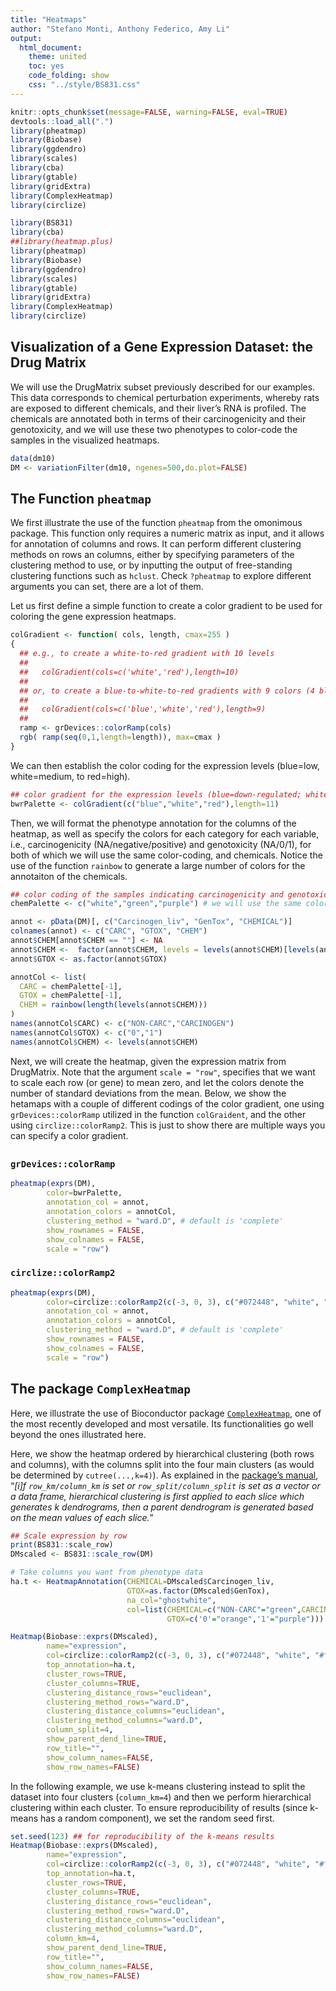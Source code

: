 ```yaml
---
title: "Heatmaps"
author: "Stefano Monti, Anthony Federico, Amy Li"
output:
  html_document:
    theme: united
    toc: yes
    code_folding: show
    css: "../style/BS831.css" 
---
```


```r
knitr::opts_chunk$set(message=FALSE, warning=FALSE, eval=TRUE)
devtools::load_all(".")
library(pheatmap)
library(Biobase)
library(ggdendro)
library(scales)
library(cba)
library(gtable)
library(gridExtra)
library(ComplexHeatmap)
library(circlize)
```

```r
library(BS831)
library(cba)
##library(heatmap.plus)
library(pheatmap)
library(Biobase)
library(ggdendro)
library(scales)
library(gtable)
library(gridExtra)
library(ComplexHeatmap)
library(circlize)
```

## Visualization of a Gene Expression Dataset: the Drug Matrix 

We will use the DrugMatrix subset previously described for our
examples. This data corresponds to chemical perturbation experiments,
whereby rats are exposed to different chemicals, and their liver's RNA
is profiled. The chemicals are annotated both in terms of their
carcinogenicity and their genotoxicity, and we will use these two
phenotypes to color-code the samples in the visualized heatmaps.

```r
data(dm10)
DM <- variationFilter(dm10, ngenes=500,do.plot=FALSE)
```

## The Function `pheatmap`

We first illustrate the use of the function `pheatmap` from the omonimous package.  This function only requires a numeric matrix as input, and it allows for annotation of columns and rows.  It can perform different clustering methods on rows an columns, either by specifying parameters of the clustering method to use, or by inputting the output of free-standing clustering functions such as `hclust`. Check `?pheatmap` to explore different arguments you can set, there are a lot of them.

Let us first define a simple function to create a color gradient to be used for coloring the gene expression heatmaps.

```r
colGradient <- function( cols, length, cmax=255 )
{
  ## e.g., to create a white-to-red gradient with 10 levels
  ##
  ##   colGradient(cols=c('white','red'),length=10)
  ##
  ## or, to create a blue-to-white-to-red gradients with 9 colors (4 blue's, white, 4 red's)
  ##
  ##   colGradient(cols=c('blue','white','red'),length=9)
  ##
  ramp <- grDevices::colorRamp(cols)
  rgb( ramp(seq(0,1,length=length)), max=cmax )
}
```

We can then establish the color coding for the expression levels (blue=low, white=medium, to red=high).

```r
## color gradient for the expression levels (blue=down-regulated; white=neutral; red=up-regulated)
bwrPalette <- colGradient(c("blue","white","red"),length=11)
```

Then, we will format the phenotype annotation for the columns of the heatmap, as well as specify the colors for each category for each variable, i.e., carcinogenicity (NA/negative/positive) and genotoxicity (NA/0/1), for both of which we will use the same color-coding, and chemicals. Notice the use of the function `rainbow` to generate a large number of colors for the annotaiton of the chemicals.

```r
## color coding of the samples indicating carcinogenicity and genotoxicity 
chemPalette <- c("white","green","purple") # we will use the same colors for carc and gtox

annot <- pData(DM)[, c("Carcinogen_liv", "GenTox", "CHEMICAL")]
colnames(annot) <- c("CARC", "GTOX", "CHEM")
annot$CHEM[annot$CHEM == ""] <- NA
annot$CHEM <-  factor(annot$CHEM, levels = levels(annot$CHEM)[levels(annot$CHEM)!=""])
annot$GTOX <- as.factor(annot$GTOX)

annotCol <- list(
  CARC = chemPalette[-1],
  GTOX = chemPalette[-1],
  CHEM = rainbow(length(levels(annot$CHEM)))
)
names(annotCol$CARC) <- c("NON-CARC","CARCINOGEN")
names(annotCol$GTOX) <- c("0","1")
names(annotCol$CHEM) <- levels(annot$CHEM)
```

Next, we will create the heatmap, given the expression matrix from DrugMatrix.  Note that the argument `scale = "row"`, specifies that we want to scale each row (or gene) to mean zero, and let the colors denote the number of standard deviations from the mean. Below, we show the hetamaps with a couple of different codings of the color gradient, one using `grDevices::colorRamp` utilized in the function `colGraident`, and the other using `circlize::colorRamp2`. This is just to show there are multiple ways you can specify a color gradient.

## {.tabset}

### `grDevices::colorRamp`

```r
pheatmap(exprs(DM),
        color=bwrPalette, 
        annotation_col = annot,
        annotation_colors = annotCol,
        clustering_method = "ward.D", # default is 'complete'
        show_rownames = FALSE,
        show_colnames = FALSE,
        scale = "row")
```

### `circlize::colorRamp2`

```r
pheatmap(exprs(DM),
        color=circlize::colorRamp2(c(-3, 0, 3), c("#072448", "white", "#ff6150")), 
        annotation_col = annot,
        annotation_colors = annotCol,
        clustering_method = "ward.D", # default is 'complete'
        show_rownames = FALSE,
        show_colnames = FALSE,
        scale = "row")
```

## {-}

## The package `ComplexHeatmap`

Here, we illustrate the use of Bioconductor package [`ComplexHeatmap`](https://bioconductor.org/packages/release/bioc/html/ComplexHeatmap.html), one of the most recently developed and most versatile. Its functionalities go well beyond the ones illustrated here.

Here, we show the heatmap ordered by hierarchical clustering (both rows and columns), with the columns split into the four main clusters (as would be determined by `cutree(...,k=4)`). As explained in the [package's manual](https://jokergoo.github.io/ComplexHeatmap-reference/book/a-single-heatmap.html#split-by-categorical-variables), "_[i]f `row_km/column_km` is set or `row_split/column_split` is set as a vector or a data frame, hierarchical clustering is first applied to each slice which generates k dendrograms, then a parent dendrogram is generated based on the mean values of each slice._"

```r
## Scale expression by row 
print(BS831::scale_row)
DMscaled <- BS831::scale_row(DM)

# Take columns you want from phenotype data
ha.t <- HeatmapAnnotation(CHEMICAL=DMscaled$Carcinogen_liv,
                          GTOX=as.factor(DMscaled$GenTox),
                          na_col="ghostwhite",
                          col=list(CHEMICAL=c("NON-CARC"="green",CARCINOGEN="red"),
                                   GTOX=c('0'="orange",'1'="purple")))

Heatmap(Biobase::exprs(DMscaled),
        name="expression", 
        col=circlize::colorRamp2(c(-3, 0, 3), c("#072448", "white", "#ff6150")),
        top_annotation=ha.t, 
        cluster_rows=TRUE,
        cluster_columns=TRUE,
        clustering_distance_rows="euclidean",
        clustering_method_rows="ward.D",    
        clustering_distance_columns="euclidean",
        clustering_method_columns="ward.D", 
        column_split=4,
        show_parent_dend_line=TRUE,
        row_title="",
        show_column_names=FALSE,
        show_row_names=FALSE)
```

In the following example, we use k-means clustering instead to split the dataset into four clusters (`column_km=4`) and then we perform hierarchical clustering within each cluster. To ensure reproducibility of results (since k-means has a random component), we set the random seed first.

```r
set.seed(123) ## for reproducibility of the k-means results
Heatmap(Biobase::exprs(DMscaled),
        name="expression", 
        col=circlize::colorRamp2(c(-3, 0, 3), c("#072448", "white", "#ff6150")),
        top_annotation=ha.t, 
        cluster_rows=TRUE,
        cluster_columns=TRUE,
        clustering_distance_rows="euclidean",
        clustering_method_rows="ward.D",    
        clustering_distance_columns="euclidean",
        clustering_method_columns="ward.D", 
        column_km=4, 
        show_parent_dend_line=TRUE,
        row_title="",
        show_column_names=FALSE,
        show_row_names=FALSE)
```

